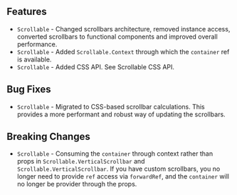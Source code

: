 
## Features

* `Scrollable` - Changed scrollbars architecture, removed instance access, converted scrollbars to functional components and improved overall performance.
* `Scrollable` - Added `Scrollable.Context` through which the `container` ref is available.
* `Scrollable` - Added CSS API. See <Link to='/docs/components/scrollable#api-css-custom-properties'>Scrollable CSS API</Link>.

## Bug Fixes

* `Scrollable` - Migrated to CSS-based scrollbar calculations. This provides a more performant and robust way of updating the scrollbars.

## Breaking Changes

* `Scrollable` - Consuming the `container` through context rather than props in `Scrollable.VerticalScrollbar` and `Scrollable.VerticalScrollbar`.
                 If you have custom scrollbars, you no longer need to provide `ref` access via `forwardRef`, and the `container` will no longer be provider through the props.